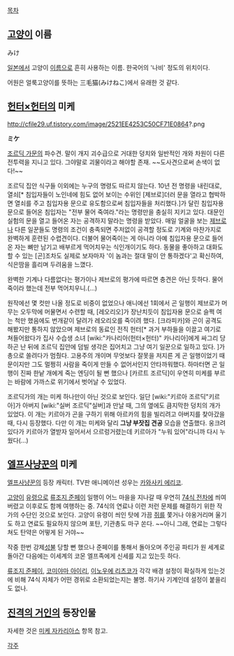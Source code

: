 [[목차]]
== [[고양이]] 이름 ==
みけ

[[일본]]에서 고양이 [[이름]]으로 흔히 사용하는 이름. 한국어의 '나비' 정도의 위치이다.

어원은 얼룩고양이를 뜻하는 三毛猫(みけねこ)에서 유래한 것 같다.

== [[헌터×헌터]]의 미케 ==

http://cfile29.uf.tistory.com/image/2521EE4253C50CF71E0864?.png

'''ミケ'''

[[조르딕 가문]]의 파수견. 말이 개지 괴수급으로 거대한 덩치와 일반적인 개와 차원이 다른 전투력을 지니고 있다. 그야말로 괴물이라고 해야할 존재. ~~도사견으로써 손색이 없다!~~

조르딕 집안 식구들 이외에는 누구의 명령도 따르지 않는다. 10년 전 명령을 내린대로, 열쇠[* 침입자들이 노인네에 힘도 없어 보이는 수위인 [제브로]더러 문을 열라고 협박하면 열쇠를 주고 침입자용 문으로 유도함으로써 침입자들을 처리했다.]가 달린 침입자용 문으로 들어온 침입자는 "전부 물어 죽여라."라는 명령만을 충실히 지키고 있다. 대문인 실험의 문을 열고 들어온 자는 공격하지 말라는 명령을 받았다. 매일 얼굴을 보는 [[제브로]]나 다른 일꾼들도 명령의 조건이 충족되면 주저없이 공격할 정도로 기계와 마찬가지로 완벽하게 훈련된 수렵견이다. 더불어 물어죽이는 게 아니라 아예 침입자용 문으로 들어온 자는 뼈만 남기고 배부르게 먹어치우는 식인개이기도 하다. 동물을 좋아하고 대화도 할 수 있는 [곤]조차도 실제로 보자마자 '이 놈과는 절대 말이 안 통하겠다'고 확신하여, 식은땀을 흘리며 두려움을 느꼈다.

완벽한 기계나 다름없다는 평가이나 제브로의 평가에 따르면 충견은 아닌 듯하다. 물어 죽이라 했는데 전부 먹어치우니.(...)

원작에선 몇 컷만 나올 정도로 비중이 없었으나 애니에선 1회에서 곤 일행이 제브로가 머무는 오두막에 머물면서 수련할 때, [레오리오]가 장난치듯이 침입자용 문으로 슬쩍 여는 척만 했음에도 번개같이 달려가 레오리오를 죽이려 했다. [크라피카]와 곤이 공격도 해봤지만 통하지 않았으며 제브로의 동료인 전직 헌터[* 과거 부하들을 이끌고 여기로 쳐들어왔다가 집사 수습생 소녀 [wiki:"카나리아(헌터×헌터)" 카나리아]에게 싸그리 당하곤 난 뒤에 조르딕 집안에 덤빌 생각은 집어치고 그냥 여기 일꾼으로 일하고 있다. ]가 총으로 쏠려다가 멈췄다. 고용주의 개이며 무엇보다 잘못을 저지른 게 곤 일행이었기 때문이지만 그도 멀쩡히 사람을 죽이게 만들 수 없어서인지 안타까워했다. 하마터면 곤 일행이 진짜 한낱 개에게 죽는 엔딩이 될 뻔 했으나 [카르트 조르딕]이 우연히 미케를 부르는 바람에 가까스로 위기에서 벗어날 수 있었다.

조르딕가의 개는 미케 하나만이 아닌 것으로 보인다. 일단 [wiki:"키르아 조르딕"키르아]가 아버지 [wiki:"실버 조르딕"실버]과 만날 때, 그의 옆에도 큼지막한 덩치의 개가 있었다. 이 개는 키르아가 곤을 구하기 위해 아르카의 힘을 빌리려고 아버지를 찾아갔을 때, 다시 등장했다. 다만 이 개는 미케와 달리 '''그냥 부잣집 견공''' 모습을 연출했다. 웅크려 있다가 키르아가 열받자 일어서서 으르렁거렸는데 키르아가 "누워 있어"라니까 다시 누웠다(…)

== [[엘프사냥꾼]]의 미케 ==
[[엘프사냥꾼]]의 등장 캐릭터. TV판 애니메이션 성우는 [[카와사키 에리코]].

[[고양이]] [[유령]]으로 [[류조지 준페이]] 일행이 어느 마을을 지나갈 때 우연히 [[74식 전차]]에 씌여버렸고 이후로도 함께 여행하는 중. 74식의 연료나 이런 저런 문제를 해결하기 위한 작가의 수단인 것으로 보인다. 고양이 유령이 씌인 탓에 가끔 [[쥐]]를 쫓거나 야옹거리며 울기도 하고 연료도 필요하지 않으며 포탄, 기관총도 마구 쏜다. ~~아니 그래, 연료는 그렇다 쳐도 탄약은 어떻게 된 거야~~

작중 한번 강제[[성불]] 당할 뻔 했으나 준페이를 통해서 돌아오며 주인공 파티가 원 세계로 돌아간 다음에는 이세계의 코몬 엘프족에게 신세를 지고 있는듯 하다.

[[류조지 준페이]], [[코미야마 아이리]], [[이노우에 리츠코]]가 각각 배경 설정이 확실하게 있는것에 비해 74식 자체가 어떤 경위로 소환되었는지는 불명. 하기사 기계인데 설정이 붙을리도 없나. 

== [[진격의 거인]]의 등장인물 ==
자세한 것은 [[미케 자카리아스]] 항목 참고.

[[각주]]

